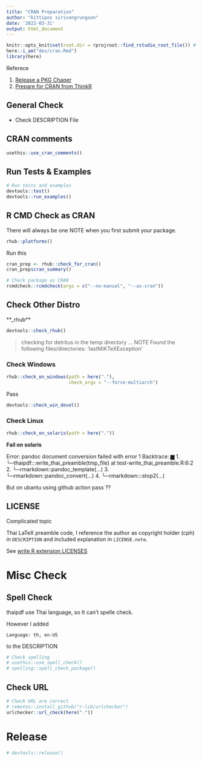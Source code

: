```yaml
---
title: "CRAN Preparation"
author: "kittipos sirivongrungson"
date: '2022-03-31'
output: html_document
---
```


```r
knitr::opts_knit$set(root.dir = rprojroot::find_rstudio_root_file()) # Set WD to Root
here::i_am("dev/cran.Rmd")
library(here)

```

Referece

1. [Release a PKG Chaper](https://r-pkgs.org/release.html)
2. [Prepare for CRAN from ThinkR](https://github.com/ThinkR-open/prepare-for-cran)

## General Check

- Check DESCRIPTION File


## CRAN comments 

```r
usethis::use_cran_comments()
```

## Run Tests & Examples

```r
# Run tests and examples
devtools::test()
devtools::run_examples()
```


## R CMD Check as CRAN


There will always be one NOTE when you first submit your package.

```r
rhub::platforms()
```

Run this

```r
cran_prep <- rhub::check_for_cran()
cran_prep$cran_summary()
```


```r
# Check package as CRAN
rcmdcheck::rcmdcheck(args = c("--no-manual", "--as-cran"))
```


## Check Other Distro

**_rhub**

```r
devtools::check_rhub()
```

> checking for detritus in the temp directory ... NOTE
  Found the following files/directories:
    'lastMiKTeXException'
    
### Check Windows    

```r
rhub::check_on_windows(path = here("."),
                       check_args = "--force-multiarch")
```
Pass

```r
devtools::check_win_devel()
```

### Check Linux

```r
rhub::check_on_solaris(path = here("."))
```

**Fail on solaris**

Error: pandoc document conversion failed with error 1
     Backtrace:
         ▆
      1. └─thaipdf:::write_thai_preamble(tmp_file) at test-write_thai_preamble.R:6:2
      2.   └─rmarkdown::pandoc_template(...)
      3.     └─rmarkdown::pandoc_convert(...)
      4.       └─rmarkdown:::stop2(...)

But on ubantu using github action pass ??



## LICENSE

Complicated topic 

Thai LaTeX preamble code, I reference the author as copyright holder (cph) in `DESCRIPTION` and included explanation in `LICENSE.note`.

See [write R extension LICENSES](https://cran.r-project.org/doc/manuals/r-release/R-exts.html#The-DESCRIPTION-file)




# Misc Check

## Spell Check

thaipdf use Thai language, so It can't spelle check.

However I added 

```
Language: th, en-US
```
to the DESCRIPTION

```r
# Check spelling
# usethis::use_spell_check()
# spelling::spell_check_package()
```

## Check URL

```r
# Check URL are correct
# remotes::install_github("r-lib/urlchecker")
urlchecker::url_check(here("."))
```

# Release

```r
# devtools::release()
```


